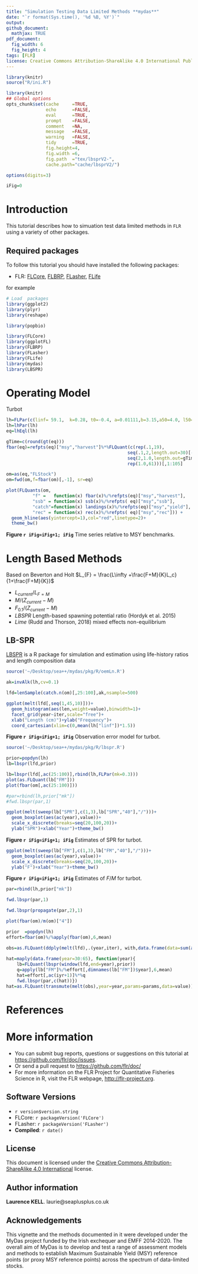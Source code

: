 ```yaml
---
title: "Simulation Testing Data Limited Methods **mydas**"
date: "`r format(Sys.time(), '%d %B, %Y')`"
output:
github_document:
  mathjax: TRUE
pdf_document:
  fig_width: 6 
  fig_height: 4 
tags: [FLR]
license: Creative Commons Attribution-ShareAlike 4.0 International Public License
---
```

 
```r
library(knitr)
source("R/ini.R")
```

```r
library(knitr)  
## Global options
opts_chunk$set(cache     =TRUE,
               echo      =FALSE,
               eval      =TRUE,
               prompt    =FALSE,
               comment   =NA,
               message   =FALSE,
               warning   =FALSE,
               tidy      =TRUE,
               fig.height=4,
               fig.width =6,
               fig.path  ="tex/lbsprV2-",
               cache.path="cache/lbsprV2/")
```

```r
options(digits=3)

iFig=0
```


# Introduction

This tutorial describes how to simuation test data limited methods in `FLR` using a variety of other packages.

## Required packages

To follow this tutorial you should have installed the following packages:

- FLR: [FLCore](http://www.flr-project.org/FLCore/), [FLBRP](http://www.flr-project.org/FLBRP/), [FLasher](http://www.flr-project.org/FLash/), [FLife](http://www.flr-project.org/FLife/)

for example

```r
# Load  packages
library(ggplot2)
library(plyr)
library(reshape)

library(popbio)

library(FLCore)
library(ggplotFL)
library(FLBRP)
library(FLasher)
library(FLife)
library(mydas)
library(LBSPR)
```

# Operating Model

Turbot

```r
lh=FLPar(c(linf= 59.1,  k=0.28, t0=-0.4, a=0.01111,b=3.15,a50=4.0, l50=43.25),units="NA")
lh=lhPar(lh)
eq=lhEql(lh)

gTime=c(round(gt(eq)))
fbar(eq)=refpts(eq)["msy","harvest"]%*%FLQuant(c(rep(.1,19),
                                              seq(.1,2,length.out=30)[-30],
                                              seq(2,1.0,length.out=gTime)[-1],
                                              rep(1.0,61)))[,1:105]

om=as(eq,"FLStock")
om=fwd(om,f=fbar(om)[,-1], sr=eq)
```

```r
plot(FLQuants(om, 
          "f" =   function(x) fbar(x)%/%refpts(eq)["msy","harvest"], 
          "ssb" = function(x) ssb(x)%/%refpts( eq)["msy","ssb"], 
          "catch"=function(x) landings(x)%/%refpts(eq)["msy","yield"],
          "rec" = function(x) rec(x)%/%refpts( eq)["msy","rec"])) + 
  geom_hline(aes(yintercept=1),col="red",linetype=2)+
  theme_bw() 
```

**Figure `r iFig=iFig+1; iFig`** Time series relative to MSY benchmarks.

# Length Based Methods


Based on Beverton and Holt  $L_{F} = \frac{L\infty +\frac{F+M}{K}L_c}{1+\frac{F+M}{K}}$

+ $L_{current}/L_{F=M}$ 
+ $M/(Z_{current}-M)$
+ $F_{0.1}/(Z_{current}-M)$
+ $LBSPR$ Length-based spawning potential ratio (Hordyk et al. 2015) 
+ $Lime$ (Rudd and Thorson, 2018) mixed effects non-equilibrium

## LB-SPR

[LBSPR](https://cran.r-project.org/web/packages/LBSPR/vignettes/LBSPR.html)
is a R package for simulation and estimation using life-history ratios and length composition data



```r
source('~/Desktop/sea++/mydas/pkg/R/oemLn.R')

ak=invAlk(lh,cv=0.1)    
```

```r
lfd=lenSample(catch.n(om)[,25:100],ak,nsample=500)
```

```r
ggplot(melt(lfd[,seq(1,45,10)]))+
  geom_histogram(aes(len,weight=value),binwidth=1)+
  facet_grid(year~iter,scale="free")+
  xlab("Length (cm)")+ylab("Frequency")+
  coord_cartesian(xlim=c(0,mean(lh["linf"])*1.5))
```
**Figure `r iFig=iFig+1; iFig`** Observation error model for turbot. 



```r
source('~/Desktop/sea++/mydas/pkg/R/lbspr.R')

prior=popdyn(lh)
lb=lbspr(lfd,prior)  
```

```r
lb=lbspr(lfd[,ac(25:100)],rbind(lh,FLPar(mk=0.3)))  
plot(as.FLQuant(lb["FM"]))
plot(fbar(om[,ac(25:100)]))

#par=rbind(lh,prior["mk"])
#fwd.lbspr(par,1)
```


```r
ggplot(melt(sweep(lb["SPR"],c(1,3),lb["SPR","40"],"/")))+
  geom_boxplot(aes(ac(year),value))+
  scale_x_discrete(breaks=seq(20,100,20))+
  ylab("SPR")+xlab("Year")+theme_bw()
```
**Figure `r iFig=iFig+1; iFig`** Estimates of SPR for turbot. 

```r
ggplot(melt(sweep(lb["FM"],c(1,3),lb["FM","40"],"/")))+
  geom_boxplot(aes(ac(year),value))+
  scale_x_discrete(breaks=seq(20,100,20))+
  ylab("F")+xlab("Year")+theme_bw()
```
**Figure `r iFig=iFig+1; iFig`** Estimates of $F/M$ for turbot. 



```r
par=rbind(lh,prior["mk"])

fwd.lbspr(par,1)

fwd.lbspr(propagate(par,2),1)
```

```r
plot(fbar(om)/m(om)["4"])

prior  =popdyn(lh)
effort=fbar(om)%/%apply(fbar(om),6,mean)

obs=as.FLQuant(ddply(melt(lfd),.(year,iter), with,data.frame(data=sum(as.numeric(len)*value)/sum(value))))
     
hat=maply(data.frame(year=30:65), function(year){
    lb=FLQuant(lbspr(window(lfd,end=year),prior))
    q=apply(lb["FM"]%/%effort[,dimnames(lb["FM"])$year],6,mean)
    hat=effort[,ac(iyr+1)]%*%q
    fwd.lbspr(par,c(hat))}) 
hat=as.FLQuant(transmute(melt(obs),year=year,params=params,data=value))
```


# References

# More information

* You can submit bug reports, questions or suggestions on this tutorial at <https://github.com/flr/doc/issues>.
* Or send a pull request to <https://github.com/flr/doc/>
* For more information on the FLR Project for Quantitative Fisheries Science in R, visit the FLR webpage, <http://flr-project.org>.

## Software Versions

* `r version$version.string`
* FLCore: `r packageVersion('FLCore')`
* FLasher: `r packageVersion('FLasher')`
* **Compiled**: `r date()`

## License

This document is licensed under the [Creative Commons Attribution-ShareAlike 4.0 International](https://creativecommons.org/licenses/by-sa/4.0) license.

## Author information

**Laurence KELL**. laurie@seaplusplus.co.uk


## Acknowledgements

This vignette and the methods documented in it were developed under the MyDas project funded by the Irish exchequer and EMFF 2014-2020. The overall aim of MyDas is to develop and test a range of assessment models and methods to establish Maximum Sustainable Yield (MSY) reference points (or proxy MSY reference points) across the spectrum of data-limited stocks.

